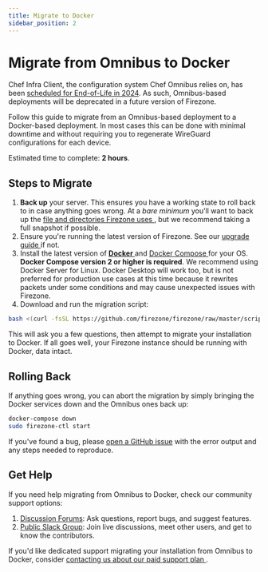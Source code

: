 ```yaml
---
title: Migrate to Docker
sidebar_position: 2
---
```


# Migrate from Omnibus to Docker

Chef Infra Client, the configuration system Chef Omnibus relies on, has been
[scheduled for End-of-Life in 2024](https://docs.chef.io/versions/#supported-commercial-distributions).
As such, Omnibus-based deployments
will be deprecated in a future version of Firezone.

Follow this guide to migrate from an Omnibus-based deployment to a Docker-based
deployment. In most cases this can be done with minimal downtime and without
requiring you to regenerate WireGuard configurations for each device.

Estimated time to complete: **2 hours**.

## Steps to Migrate

1. **Back up** your server. This ensures you have a working state to roll back to
in case anything goes wrong. At a _bare minimum_ you'll want to back up the
[file and directories Firezone uses
](/reference/file-and-directory-locations/), but we recommend taking a full
snapshot if possible.
1. Ensure you're running the latest version of Firezone. See our [upgrade guide
](/administer/upgrade/) if not.
1. Install the latest version of [**Docker**
](https://docs.docker.com/engine/install/) and [Docker Compose
](https://docs.docker.com/compose/install/linux/#install-compose)
for your OS. **Docker Compose version 2 or higher is required**.
We recommend using Docker Server for Linux. Docker
Desktop will work too, but is not preferred for production use cases at this time
because it rewrites packets under some conditions and may cause unexpected
issues with Firezone.
1. Download and run the migration script:
```bash
bash <(curl -fsSL https://github.com/firezone/firezone/raw/master/scripts/docker_migrate.sh)
```
This will ask you a few questions, then attempt to migrate your installation to
Docker. If all goes well, your Firezone instance should be running with Docker, data intact.

## Rolling Back

If anything goes wrong, you can abort the migration by simply bringing the Docker
services down and the Omnibus ones back up:

```bash
docker-compose down
sudo firezone-ctl start
```

If you've found a bug, please [open a GitHub issue](
https://github.com/firezone/firezone/issues) with the error output and
any steps needed to reproduce.

## Get Help

If you need help migrating from Omnibus to Docker, check our community
support options:

1. [Discussion Forums](https://discourse.firez.one/): Ask questions, report
  bugs, and suggest features.
1. [Public Slack Group](https://join.slack.com/t/firezone-users/shared_invite/zt-111043zus-j1lP_jP5ohv52FhAayzT6w):
  Join live discussions, meet other users, and get to know the contributors.

If you'd like dedicated support migrating your installation from Omnibus
to Docker, consider [contacting us about our paid support plan
](https://firezone.dev/contact/sales).
